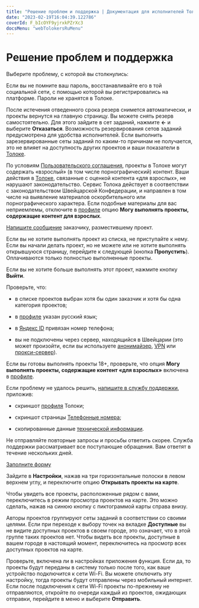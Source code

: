 ```yaml
---
title: "Решение проблем и поддержка | Документация для исполнителей Толоки"
date: "2023-02-19T16:04:39.122786"
coverId: F_bIcOYF9yjrxkPZrXc3
docsMenu: "webTolokersRuMenu"
---
```



# Решение проблем и поддержка

Выберите проблему, с которой вы столкнулись:

<Cut title="Проблема с регистрацией или входом">

<RuTroubleshootingContent1/>

<Cut title="Не помню логин или пароль">

Если вы не помните ваш пароль, восстанавливайте его в той социальной сети, с помощью которой вы регистрировались на платформе. Пароли не хранятся в Толоке.

</Cut>

<RuTroubleshootingContent2/>

</Cut>

<RuTroubleshootingContent12/>

<Cut title="Вопрос о проектах">

<RuTroubleshootingContent13/>

<Cut title="Как снять резерв с сета заданий?">

После истечения отведенного срока резерв снимется автоматически, и проекты вернутся на главную страницу. Вы можете снять резерв самостоятельно. Для этого зайдите в сет заданий, нажмите **←** и выберите **Отказаться**. Возможность резервирования сетов заданий предусмотрена для удобства исполнителей. Если выполнить зарезервированные сеты заданий по каким-то причинам не получается, это не влияет на доступность других проектов и ваши показатели в [Толоке](https://toloka.ai/tolokers/ru/).

</Cut>

<Cut title="Вопрос о контенте проектов">

<Cut title="Проект содержит контент 18+">

По условиям [Пользовательского соглашения](https://join.toloka.ai/legal/user-agreement-ru/), проекты в Толоке могут содержать «взрослый» (в том числе порнографический) контент. Ваши действия в [Толоке](https://toloka.ai/tolokers/ru/), связанные с оценкой контента «для взрослых», не нарушают законодательство. Сервис Толока действует в соответствии с законодательством Швейцарской Конфедерации, и направлен в том числе на выявление материалов оскорбительного или порнографического характера. Если подобные материалы для вас неприемлемы, отключите в [профиле](https://we.toloka.ai/profile) опцию **Могу выполнять проекты, содержащие контент для взрослых**.

</Cut>

<RuTroubleshootingContent3/>

</Cut>

<Cut title="Вопрос о конкретном проекте">

[Напишите сообщение](../../messages#requester) заказчику, разместившему проект.

<RuTroubleshootingContent4/>

</Cut>

<RuTroubleshootingContent14/>

<Cut title="Что делать, если я получил проект, которое не хочу выполнять?">

Если вы не хотите выполнять проект из списка, не приступайте к нему. Если вы начали делать проект, но не можете или не хотите выполнять открывшуюся страницу, перейдите к следующей (кнопка **Пропустить**). Оплачиваются только полностью выполненные проекты.

Если вы не хотите больше выполнять этот проект, нажмите кнопку **Выйти**.

</Cut>

<RuTroubleshootingContent5/>

<Cut title="В списке нет ни одного проекта">

Проверьте, что:

- в списке проектов выбран хотя бы один заказчик и хотя бы одна категория проектов;

- в [профиле](https://we.toloka.ai/profile) указан русский язык;

- в [Яндекс ID](https://passport.yandex.ru/profile/phones) привязан номер телефона;

- вы не подключены через сервер, находящийся в Швейцарии (это может произойти, если вы используете [анонимайзер](https://ru.wikipedia.org/wiki/Анонимайзер), [VPN](https://ru.wikipedia.org/wiki/VPN) или [прокси-сервер](https://ru.wikipedia.org/wiki/Прокси-сервер)).

<Note mode="note" title="Примечание">

Если вы готовы выполнять проекты 18+, проверьте, что опция **Могу выполнять проекты, содержащие контент «для взрослых»** включена в [профиле](https://we.toloka.ai/profile).

</Note>

Если проблему не удалось решить, [напишите в службу поддержки](../support?form-source=troubleshooting), приложив:

- скриншот [профиля](https://we.toloka.ai/profile) Толоки;

- скриншот страницы [Телефонные номера](https://passport.yandex.ru/profile/phones);

- скопированные данные [технической информации](https://yandex.ru/internet/).

<Note mode="note" title="Примечание">

Не отправляйте повторные запросы и просьбы ответить скорее. Служба поддержки рассматривает все поступающие обращения. Вам ответят в течение нескольких дней.

</Note>

[Заполните форму](../support?form-source=troubleshooting#contact)

</Cut>

<RuTroubleshootingContent6/>

</Cut>

<Cut title="Вопросы о мобильном приложении">

<RuTroubleshootingContent7/>

<Cut title="Как изменить тип проектов прогулка-дом?">

Зайдите в **Настройки**, нажав на три горизонтальные полоски в левом верхнем углу, и переключите опцию **Открывать проекты на карте**.

</Cut>

<Cut title="Как увидеть все проекты на карте, расположенные рядом со мной?">

Чтобы увидеть все проекты, расположенные рядом с вами, переключитесь в режим просмотра проектов на карте. Это можно сделать, нажав на синюю кнопку с пиктограммой карты справа внизу.

</Cut>

<RuTroubleshootingContent8/>

</Cut>

<Cut title="Технические вопросы">

<RuTroubleshootingContent9/>

<Cut title="Открываю проект, а точек на карте нет">

Авторы проектов группируют сеты заданий в соответствии со своими целями. Если при переходе к выбору точек на вкладке **Доступные** вы не видите доступных проектов в своем городе, это означает, что в этой группе таких проектов нет. Чтобы видеть все проекты, доступные в вашем городе в настоящий момент, переключитесь на просмотр всех доступных проектов на карте.

</Cut>

<Cut title="После нажатия «Отправить» проект остается в «Выполненных»">

Проверьте, включена ли в настройках приложения функция. Если да, то проекты будут переданы в систему только после того, как ваше устройство подключится к сети Wi-Fi. Вы можете отключить эту настройку, тогда проекты будут отправлены через мобильный интернет. Если после подключения к сети Wi-Fi проекты по-прежнему не отправляются, откройте по очереди каждый из проектов, ожидающих отправки, перейдите в меню и выберите **Отправить**.

</Cut>

<RuTroubleshootingContent10/>

</Cut>

<RuTroubleshootingContent11/>
